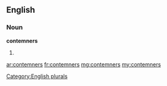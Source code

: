 ==English==

===Noun===
'''contemners'''

# {{plural of|contemner}}

[[Category:English plurals]]

[[ar:contemners]]
[[fr:contemners]]
[[mg:contemners]]
[[my:contemners]]